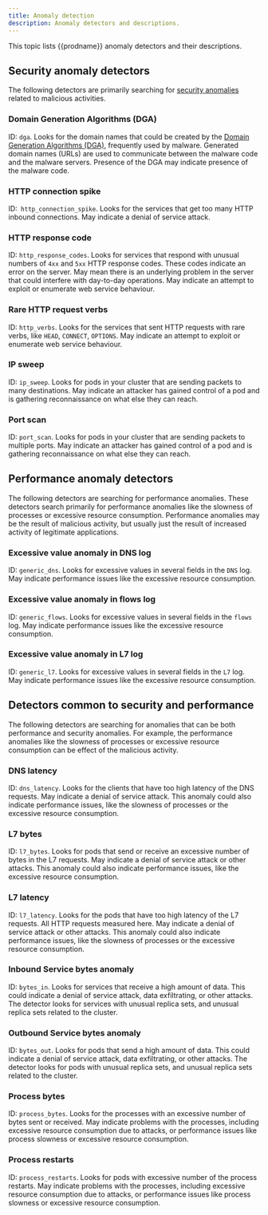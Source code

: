 ```yaml
---
title: Anomaly detection 
description: Anomaly detectors and descriptions.
---
```


This topic lists {{prodname}} anomaly detectors and their descriptions.

## Security anomaly detectors 

The following detectors are primarily searching for [security anomalies](../threat/anomaly-detection/security-anomalies.mdx) related to malicious activities. 

### Domain Generation Algorithms (DGA)

ID: `dga`. Looks for the domain names that could be created by the [Domain Generation Algorithms (DGA)](https://en.wikipedia.org/wiki/Domain_generation_algorithm), frequently used by malware. Generated domain names (URLs) are used to communicate between the malware code and the malware servers. Presence of the DGA may indicate presence of the malware code.

### HTTP connection spike

ID:` http_connection_spike`. Looks for the services that get too many HTTP inbound connections. May indicate a denial of service attack.

### HTTP response code

ID: `http_response_codes`. Looks for services that respond with unusual numbers of `4xx` and `5xx` HTTP response codes. 
These codes indicate an error on the server. May mean there is an underlying problem in the server that could 
interfere with day-to-day operations. May indicate an attempt to exploit or enumerate web service behaviour.

### Rare HTTP request verbs

ID: `http_verbs`. Looks for the services that sent HTTP requests with rare verbs, like `HEAD`, `CONNECT`, `OPTIONS`. 
May indicate an attempt to exploit or enumerate web service behaviour.

### IP sweep

ID: `ip_sweep`. Looks for pods in your cluster that are sending packets to many destinations. 
May indicate an attacker has gained control of a pod and is gathering reconnaissance on what else they can reach.

### Port scan

ID: `port_scan`. Looks for pods in your cluster that are sending packets to multiple ports. 
May indicate an attacker has gained control of a pod and is gathering reconnaissance on what else they can reach.

## Performance anomaly detectors 

The following detectors are searching for performance anomalies. These detectors search primarily for performance anomalies like the slowness of processes or excessive resource consumption. Performance anomalies may be the result of malicious activity, but usually just the result of increased activity of legitimate applications.

### Excessive value anomaly in DNS log

ID: `generic_dns`. Looks for excessive values in several fields in the `DNS` log. May indicate performance 
issues like the excessive resource consumption.

### Excessive value anomaly in flows log

ID: `generic_flows`. Looks for excessive values in several fields in the `flows` log. May indicate performance 
issues like the excessive resource consumption.

### Excessive value anomaly in L7 log

ID: `generic_l7`. Looks for excessive values in several fields in the `L7` log. May indicate performance 
issues like the excessive resource consumption.

## Detectors common to security and performance

The following detectors are searching for anomalies that can be both 
performance and security anomalies. For example, the performance anomalies like the slowness of processes or excessive resource consumption can be effect of the
malicious activity.

### DNS latency

ID: `dns_latency`. Looks for the clients that have too high latency of the DNS requests. May indicate a denial of service attack. 
This anomaly could also indicate performance issues, like the slowness of processes or the excessive resource consumption.

### L7 bytes   

ID: `l7_bytes`. Looks for pods that send or receive an excessive number of bytes in the L7 requests. 
May indicate a denial of service attack or other attacks. This anomaly could also indicate performance issues, like the excessive resource consumption.  

### L7 latency

ID: `l7_latency`. Looks for the pods that have too high latency of the L7 requests. All HTTP requests measured here. 
May indicate a denial of service attack or other attacks. This anomaly could also indicate performance issues, 
like the slowness of processes or the excessive resource consumption.

### Inbound Service bytes anomaly

ID: `bytes_in`. Looks for services that receive a high amount of data. This could indicate a denial of service attack, data exfiltrating, or other attacks. The detector looks for services with unusual replica sets, and unusual replica sets related to the cluster.

### Outbound Service bytes anomaly

ID: `bytes_out`. Looks for pods that send a high amount of data. This could indicate a denial of service attack, data exfiltrating, or other attacks. The detector looks for pods with unusual replica sets, and unusual replica sets related to the cluster.

### Process bytes
ID: `process_bytes`. Looks for the processes with an excessive number of bytes sent or received. May indicate problems with the processes, including excessive resource consumption due to attacks, or performance issues like process slowness or excessive resource consumption.

### Process restarts

ID: `process_restarts`. Looks for pods with excessive number of the process restarts. May indicate problems with 
the processes, including excessive resource consumption due to attacks, or performance issues like process slowness 
or excessive resource consumption.

